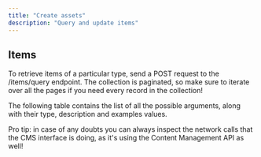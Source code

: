 ```yaml
---
title: "Create assets"
description: "Query and update items"
---
```


## Items

To retrieve items of a particular type, send a POST request to the /items/query endpoint. The collection is paginated, so make sure to iterate over all the pages if you need every record in the collection!

The following table contains the list of all the possible arguments, along with their type, description and examples values.

Pro tip: in case of any doubts you can always inspect the network calls that the CMS interface is doing, as it's using the Content Management API as well!
